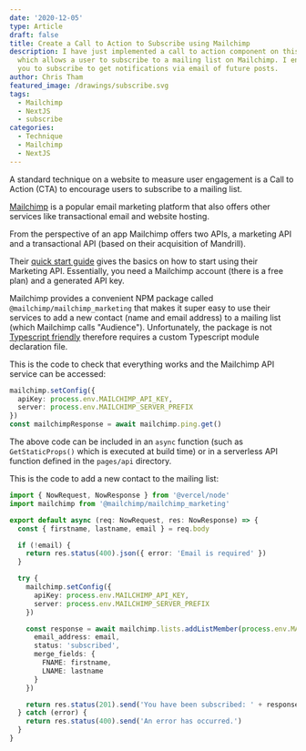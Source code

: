 ```yaml
---
date: '2020-12-05'
type: Article
draft: false
title: Create a Call to Action to Subscribe using Mailchimp
description: I have just implemented a call to action component on this site
  which allows a user to subscribe to a mailing list on Mailchimp. I encourage
  you to subscribe to get notifications via email of future posts.
author: Chris Tham
featured_image: /drawings/subscribe.svg
tags:
  - Mailchimp
  - NextJS
  - subscribe
categories:
  - Technique
  - Mailchimp
  - NextJS
---
```


A standard technique on a website to measure user engagement is a Call to
Action (CTA) to encourage users to subscribe to a mailing list.

[Mailchimp](https://mailchimp.com/) is a popular email marketing platform
that also offers other services like transactional email and website hosting.

From the perspective of an app Mailchimp offers two APIs, a marketing API
and a transactional API (based on their acquisition of Mandrill).

Their [quick start guide](https://mailchimp.com/developer/guides/marketing-api-quick-start/)
gives the basics on how to start using their Marketing API. Essentially,
you need a Mailchimp account (there is a free plan) and a generated API key.

Mailchimp provides a convenient NPM package called
`@mailchimp/mailchimp_marketing` that makes it super easy to use their services
to add a new contact (name and email address) to a mailing list (which
Mailchimp calls "Audience"). Unfortunately, the package is not
[Typescript friendly](https://stackoverflow.com/questions/64685959/mailchimp-mailchimp-marketing-types-d-ts-is-not-a-module-in-nodejs)
therefore requires a custom Typescript module declaration file.

This is the code to check that everything works and the Mailchimp API service
can be accessed:

```ts
mailchimp.setConfig({
  apiKey: process.env.MAILCHIMP_API_KEY,
  server: process.env.MAILCHIMP_SERVER_PREFIX
})
const mailchimpResponse = await mailchimp.ping.get()
```

The above code can be included in an `async` function (such as
`GetStaticProps()` which is executed at build time) or in a serverless API
function defined in the `pages/api` directory.

This is the code to add a new contact to the mailing list:

```ts
import { NowRequest, NowResponse } from '@vercel/node'
import mailchimp from '@mailchimp/mailchimp_marketing'

export default async (req: NowRequest, res: NowResponse) => {
  const { firstname, lastname, email } = req.body

  if (!email) {
    return res.status(400).json({ error: 'Email is required' })
  }

  try {
    mailchimp.setConfig({
      apiKey: process.env.MAILCHIMP_API_KEY,
      server: process.env.MAILCHIMP_SERVER_PREFIX
    })

    const response = await mailchimp.lists.addListMember(process.env.MAILCHIMP_LIST_ID, {
      email_address: email,
      status: 'subscribed',
      merge_fields: {
        FNAME: firstname,
        LNAME: lastname
      }
    })

    return res.status(201).send('You have been subscribed: ' + response.id)
  } catch (error) {
    return res.status(400).send('An error has occurred.')
  }
}
```
